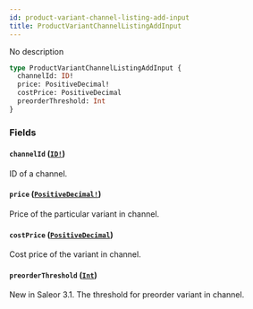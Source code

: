 ```yaml
---
id: product-variant-channel-listing-add-input
title: ProductVariantChannelListingAddInput
---
```


No description

```graphql
type ProductVariantChannelListingAddInput {
  channelId: ID!
  price: PositiveDecimal!
  costPrice: PositiveDecimal
  preorderThreshold: Int
}
```

### Fields

#### `channelId` ([`ID!`](../../../developer/api-reference/scalars/id))

ID of a channel.

#### `price` ([`PositiveDecimal!`](../../../developer/api-reference/scalars/positive-decimal))

Price of the particular variant in channel.

#### `costPrice` ([`PositiveDecimal`](../../../developer/api-reference/scalars/positive-decimal))

Cost price of the variant in channel.

#### `preorderThreshold` ([`Int`](../../../developer/api-reference/scalars/int))

New in Saleor 3.1. The threshold for preorder variant in channel.
